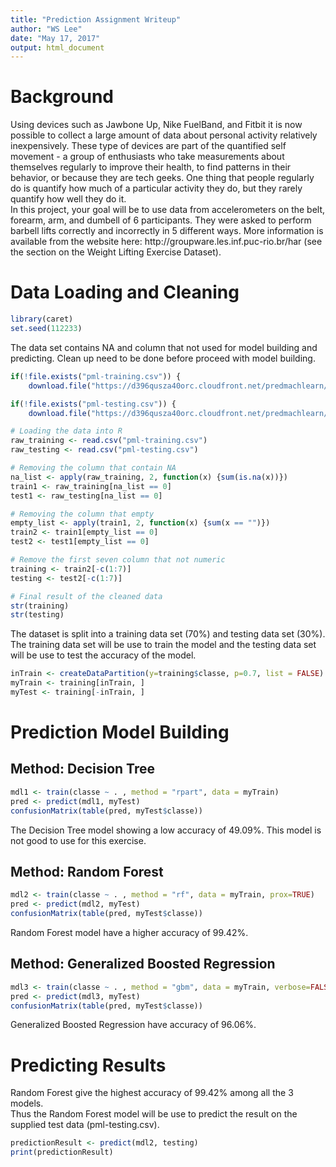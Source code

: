 ```yaml
---
title: "Prediction Assignment Writeup"
author: "WS Lee"
date: "May 17, 2017"
output: html_document
---
```


# Background
Using devices such as Jawbone Up, Nike FuelBand, and Fitbit it is now possible to collect a large amount of data about personal activity relatively inexpensively. These type of devices are part of the quantified self movement - a group of enthusiasts who take measurements about themselves regularly to improve their health, to find patterns in their behavior, or because they are tech geeks. One thing that people regularly do is quantify how much of a particular activity they do, but they rarely quantify how well they do it.  
In this project, your goal will be to use data from accelerometers on the belt, forearm, arm, and dumbell of 6 participants. They were asked to perform barbell lifts correctly and incorrectly in 5 different ways. More information is available from the website here: http://groupware.les.inf.puc-rio.br/har (see the section on the Weight Lifting Exercise Dataset).

# Data Loading and Cleaning
```r
library(caret)
set.seed(112233)
```

The data set contains NA and column that not used for model building and predicting. Clean up need to be done before proceed with model building.
```r
if(!file.exists("pml-training.csv")) {
    download.file("https://d396qusza40orc.cloudfront.net/predmachlearn/pml-training.csv", "pml-training.csv") }

if(!file.exists("pml-testing.csv")) {
    download.file("https://d396qusza40orc.cloudfront.net/predmachlearn/pml-testing.csv", "pml-testing.csv") }

# Loading the data into R
raw_training <- read.csv("pml-training.csv")
raw_testing <- read.csv("pml-testing.csv")

# Removing the column that contain NA
na_list <- apply(raw_training, 2, function(x) {sum(is.na(x))})
train1 <- raw_training[na_list == 0]
test1 <- raw_testing[na_list == 0]

# Removing the column that empty
empty_list <- apply(train1, 2, function(x) {sum(x == "")})
train2 <- train1[empty_list == 0]
test2 <- test1[empty_list == 0]

# Remove the first seven column that not numeric
training <- train2[-c(1:7)]
testing <- test2[-c(1:7)]

# Final result of the cleaned data
str(training)
str(testing)
```

The dataset is split into a training data set (70%) and testing data set (30%). The training data set will be use to train the model and the testing data set will be use to test the accuracy of the model.
```r
inTrain <- createDataPartition(y=training$classe, p=0.7, list = FALSE)
myTrain <- training[inTrain, ]
myTest <- training[-inTrain, ]

```


# Prediction Model Building

## Method: Decision Tree
```r
mdl1 <- train(classe ~ . , method = "rpart", data = myTrain)
pred <- predict(mdl1, myTest)
confusionMatrix(table(pred, myTest$classe))
```
The Decision Tree model showing a low accuracy of 49.09%. This model is not good to use for this exercise.


## Method: Random Forest
```r
mdl2 <- train(classe ~ . , method = "rf", data = myTrain, prox=TRUE)
pred <- predict(mdl2, myTest)
confusionMatrix(table(pred, myTest$classe))
```
Random Forest model have a higher accuracy of 99.42%. 


## Method: Generalized Boosted Regression
```r
mdl3 <- train(classe ~ . , method = "gbm", data = myTrain, verbose=FALSE)
pred <- predict(mdl3, myTest)
confusionMatrix(table(pred, myTest$classe))
```
Generalized Boosted Regression have accuracy of 96.06%.


# Predicting Results
Random Forest give the highest accuracy of 99.42% among all the 3 models.  
Thus the Random Forest model will be use to predict the result on the supplied test data (pml-testing.csv).
```r
predictionResult <- predict(mdl2, testing)
print(predictionResult)
```

